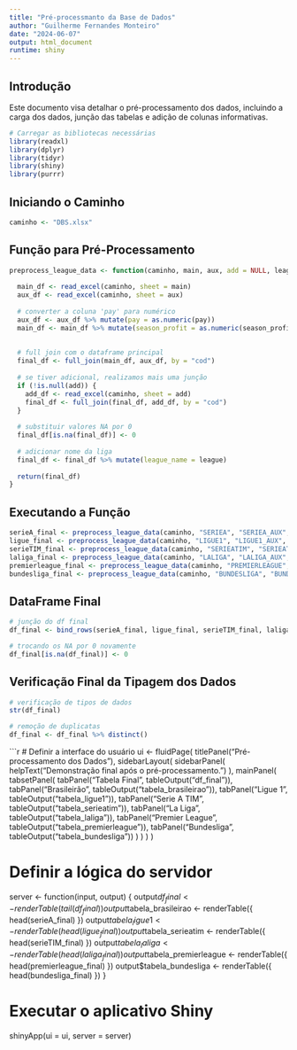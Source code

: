 ```yaml
---
title: "Pré-processmanto da Base de Dados"
author: "Guilherme Fernandes Monteiro"
date: "2024-06-07"
output: html_document
runtime: shiny
---
```


## Introdução

Este documento visa detalhar o pré-processamento dos dados, incluindo a carga dos dados, junção das tabelas e adição de colunas informativas.

```r
# Carregar as bibliotecas necessárias
library(readxl)
library(dplyr)
library(tidyr)
library(shiny)
library(purrr)
```

## Iniciando o Caminho

```r
caminho <- "DBS.xlsx"  
```


## Função para Pré-Processamento

```r
preprocess_league_data <- function(caminho, main, aux, add = NULL, league) {
 
  main_df <- read_excel(caminho, sheet = main)
  aux_df <- read_excel(caminho, sheet = aux)
  
  # converter a coluna 'pay' para numérico
  aux_df <- aux_df %>% mutate(pay = as.numeric(pay))
  main_df <- main_df %>% mutate(season_profit = as.numeric(season_profit))
  
  
  # full join com o dataframe principal
  final_df <- full_join(main_df, aux_df, by = "cod")
  
  # se tiver adicional, realizamos mais uma junção
  if (!is.null(add)) {
    add_df <- read_excel(caminho, sheet = add)
    final_df <- full_join(final_df, add_df, by = "cod")
  }
  
  # substituir valores NA por 0
  final_df[is.na(final_df)] <- 0
  
  # adicionar nome da liga
  final_df <- final_df %>% mutate(league_name = league)
  
  return(final_df)
}
```

## Executando a Função

```r
serieA_final <- preprocess_league_data(caminho, "SERIEA", "SERIEA_AUX", "SERIEA_ADD", "Brasileirao(serieA)")
ligue_final <- preprocess_league_data(caminho, "LIGUE1", "LIGUE1_AUX", "LIGUE1_ADD", "Ligue 1")
serieTIM_final <- preprocess_league_data(caminho, "SERIEATIM", "SERIEATIM_AUX", NULL, "Camp Italiano(SerieA TIM)")
laliga_final <- preprocess_league_data(caminho, "LALIGA", "LALIGA_AUX", NULL, "La Liga")
premierleague_final <- preprocess_league_data(caminho, "PREMIERLEAGUE", "PREMIERLEAGUE_AUX", "PREMIERLEAGUE_ADD", "Premier League")
bundesliga_final <- preprocess_league_data(caminho, "BUNDESLIGA", "BUNDESLIGA_AUX", NULL, "Bundesliga")
```

## DataFrame Final

```r
# junção do df final
df_final <- bind_rows(serieA_final, ligue_final, serieTIM_final, laliga_final, premierleague_final, bundesliga_final)

# trocando os NA por 0 novamente
df_final[is.na(df_final)] <- 0
```

## Verificação Final da Tipagem dos Dados

```r
# verificação de tipos de dados
str(df_final)

# remoção de duplicatas
df_final <- df_final %>% distinct()
```


```r
# Definir a interface do usuário
ui <- fluidPage(
  titlePanel("Pré-processamento dos Dados"),
  sidebarLayout(
    sidebarPanel(
      helpText("Demonstração final após o pré-processamento.")
    ),
    mainPanel(
      tabsetPanel(
        tabPanel("Tabela Final", tableOutput("df_final")),
        tabPanel("Brasileirão", tableOutput("tabela_brasileirao")),
        tabPanel("Ligue 1", tableOutput("tabela_ligue1")),
        tabPanel("Serie A TIM", tableOutput("tabela_serieatim")),
        tabPanel("La Liga", tableOutput("tabela_laliga")),
        tabPanel("Premier League", tableOutput("tabela_premierleague")),
        tabPanel("Bundesliga", tableOutput("tabela_bundesliga"))
      )
    )
  )
)

# Definir a lógica do servidor
server <- function(input, output) {
  output$df_final <- renderTable({
    tail(df_final)
  })
  output$tabela_brasileirao <- renderTable({
    head(serieA_final)
  })
  output$tabela_ligue1 <- renderTable({
    head(ligue_final)
  })
  output$tabela_serieatim <- renderTable({
    head(serieTIM_final)
  })
  output$tabela_laliga <- renderTable({
    head(laliga_final)
  })
  output$tabela_premierleague <- renderTable({
    head(premierleague_final)
  })
  output$tabela_bundesliga <- renderTable({
    head(bundesliga_final)
  })
}

# Executar o aplicativo Shiny
shinyApp(ui = ui, server = server)
